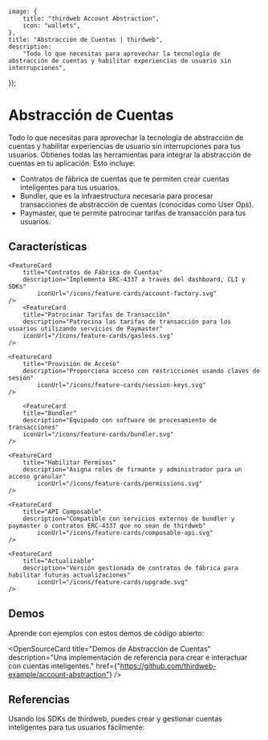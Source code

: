 
	image: {
		title: "thirdweb Account Abstraction",
		icon: "wallets",
	},
	title: "Abstracción de Cuentas | thirdweb",
	description:
		"Todo lo que necesitas para aprovechar la tecnología de abstracción de cuentas y habilitar experiencias de usuario sin interrupciones",
});

# Abstracción de Cuentas

Todo lo que necesitas para aprovechar la tecnología de abstracción de cuentas y habilitar experiencias de usuario sin interrupciones para tus usuarios. Obtienes todas las herramientas para integrar la abstracción de cuentas en tu aplicación. Esto incluye:

- Contratos de fábrica de cuentas que te permiten crear cuentas inteligentes para tus usuarios.
- Bundler, que es la infraestructura necesaria para procesar transacciones de abstracción de cuentas (conocidas como User Ops).
- Paymaster, que te permite patrocinar tarifas de transacción para tus usuarios.

## Características

<div
	className="my-4 grid gap-2 md:grid-cols-2 lg:grid-cols-2 "
>
	<FeatureCard
		title="Ejecutar Transacciones"
		description="Habilita el intercambio de monedas nativas y NFTs a cuentas inteligentes"
		iconUrl="/icons/feature-cards/transactions.svg"
	/>

    <FeatureCard
    	title="Contratos de Fábrica de Cuentas"
    	description="Implementa ERC-4337 a través del dashboard, CLI y SDKs"
			iconUrl="/icons/feature-cards/account-factory.svg"
    />
		<FeatureCard
		title="Patrocinar Tarifas de Transacción"
		description="Patrocina las tarifas de transacción para los usuarios utilizando servicios de Paymaster"
		iconUrl="/icons/feature-cards/gasless.svg"
	/>

    <FeatureCard
    	title="Provisión de Acceso"
    	description="Proporciona acceso con restricciones usando claves de sesión"
			iconUrl="/icons/feature-cards/session-keys.svg"
    />

		<FeatureCard
		title="Bundler"
		description="Equipado con software de procesamiento de transacciones"
		iconUrl="/icons/feature-cards/bundler.svg"
	/>

    <FeatureCard
    	title="Habilitar Permisos"
    	description="Asigna roles de firmante y administrador para un acceso granular"
			iconUrl="/icons/feature-cards/permissions.svg"
    />

    <FeatureCard
    	title="API Composable"
    	description="Compatible con servicios externos de bundler y paymaster o contratos ERC-4337 que no sean de thirdweb"
			iconUrl="/icons/feature-cards/composable-api.svg"
    />

    <FeatureCard
    	title="Actualizable"
    	description="Versión gestionada de contratos de fábrica para habilitar futuras actualizaciones"
			iconUrl="/icons/feature-cards/upgrade.svg"
    />

</div>

## Demos

Aprende con ejemplos con estos demos de código abierto:

<OpenSourceCard
	title="Demos de Abstracción de Cuentas"
	description="Una implementación de referencia para crear e interactuar con cuentas inteligentes."
	href={"https://github.com/thirdweb-example/account-abstraction"}
/>

## Referencias

Usando los SDKs de thirdweb, puedes crear y gestionar cuentas inteligentes para tus usuarios fácilmente:

<Grid>
	<SDKCard href="/typescript/v5" title="TypeScript" icon={TypeScriptIcon} />
	<SDKCard href="/unity" title="Unity" icon={UnityIcon} />
</Grid>
